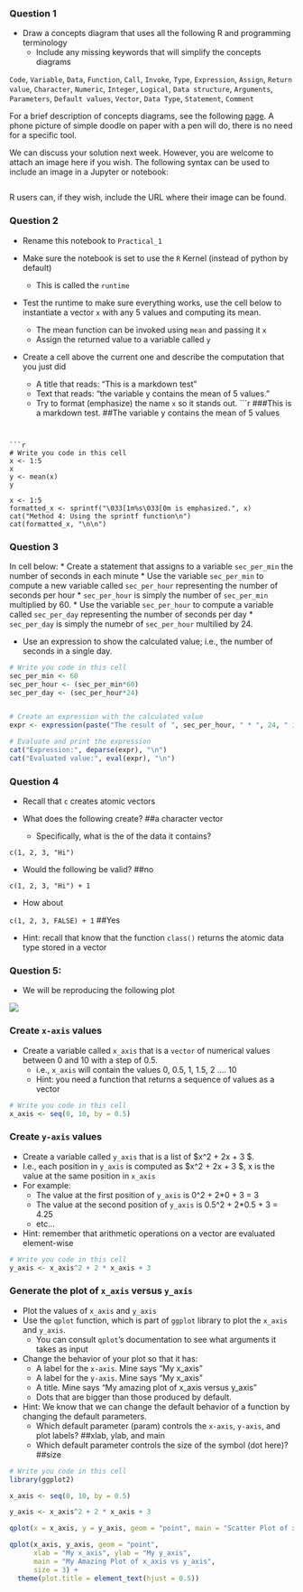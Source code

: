 ### Question 1

*  Draw a concepts diagram that uses all the following R and programming terminology 
   * Include any missing keywords that will simplify the concepts diagrams 


`Code`, `Variable`, `Data`, `Function`, `Call`, `Invoke`, `Type`, `Expression`, `Assign`, `Return value`, `Character`, `Numeric`, `Integer`, `Logical`, `Data structure`, `Arguments`, `Parameters`, `Default values`, `Vector`, `Data Type`, `Statement`, `Comment`

 For a brief description of concepts diagrams, see the following [page](https://www.lucidchart.com/pages/concept-map). A phone picture of simple doodle on paper with a pen will do, there is no need for a specific tool.



We can discuss your solution next week. However, you are welcome to attach an image here if you wish. The following syntax can be used to include an image in a Jupyter or notebook:


```r



```

R users can, if they wish, include the URL where their image can be found.

### Question 2

* Rename this notebook to `Practical_1`

* Make sure the notebook is set to use the `R` Kernel (instead of python by default)
  * This is called the `runtime`

* Test the runtime to make sure everything works, use the cell below to instantiate a vector `x` with any 5 values and computing its mean.
  * The mean function can be invoked using `mean` and passing it `x`
  * Assign the returned value to a variable called `y`

* Create a cell above the current one and describe the computation that you just did
  * A title that reads: "This is a markdown test"
  * Text that reads: "the variable y contains the mean of 5 values."
  * Try to format (emphasize) the name `x` so it stands out.
```r
###This is a markdown test.
##The variable y contains the mean of 5 values


```


```r
# Write you code in this cell
x <- 1:5
x
y <- mean(x)
y

x <- 1:5
formatted_x <- sprintf("\033[1m%s\033[0m is emphasized.", x)
cat("Method 4: Using the sprintf function\n")
cat(formatted_x, "\n\n")
```

### Question 3

In cell below:
* Create a statement that assigns to a variable `sec_per_min` the number of seconds in each minute
* Use the variable `sec_per_min` to compute a new variable called `sec_per_hour` representing the number of seconds per hour
  * `sec_per_hour` is simply the number of `sec_per_min` multiplied by 60.
* Use the variable `sec_per_hour` to compute a variable called `sec_per_day` representing the number of seconds per day
  * `sec_per_day` is simply the numebr of `sec_per_hour` multilied by 24.

* Use an expression to show the calculated value; i.e., the number of seconds in a single day.

```r
# Write you code in this cell
sec_per_min <- 60
sec_per_hour <- (sec_per_min*60)
sec_per_day <- (sec_per_hour*24)


# Create an expression with the calculated value
expr <- expression(paste("The result of ", sec_per_hour, " * ", 24, " is ", sec_per_day))

# Evaluate and print the expression
cat("Expression:", deparse(expr), "\n")
cat("Evaluated value:", eval(expr), "\n")

```

### Question 4

* Recall that `c` creates atomic vectors

* What does the following create? ##a character vector
  * Specifically, what is the of the data it contains?

`c(1, 2, 3, "Hi")` 

* Would the following be valid? ##no

`c(1, 2, 3, "Hi") + 1 `

* How about 

`c(1, 2, 3, FALSE) + 1 ` ##Yes

* Hint: recall that know that the function `class()` returns the atomic data type stored in a vector

### Question 5: 

* We will be reproducing the following plot

![](https://www.dropbox.com/s/c4nf3n96np3i7nm/simple_qplot_example.png?dl=1)



### Create `x-axis` values

* Create a variable called `x_axis` that is a `vector` of numerical values between 0 and 10 with a step of 0.5. 
    * i.e., `x_axis` will contain the values 0, 0.5, 1, 1.5, 2 .... 10
    * Hint: you need a function that returns a sequence of values as a vector

```r
# Write you code in this cell
x_axis <- seq(0, 10, by = 0.5)

```

### Create `y-axis` values

* Create a variable called `y_axis` that is a list of $x^2 + 2x + 3 $. 
* I.e., each position in `y_axis` is computed as $x^2 + 2x + 3 $, x is the value at the same position in `x_axis`
* For example: 
  * The value at the first position of `y_axis` is 0^2 + 2*0 + 3 = 3
  * The value at the second position of `y_axis` is 0.5^2 + 2*0.5 + 3 = 4.25
  * etc...
* Hint: remember that arithmetic operations on a vector are evaluated element-wise

```r
# Write you code in this cell
y_axis <- x_axis^2 + 2 * x_axis + 3

```

### Generate the plot of `x_axis` versus `y_axis`

* Plot the values of `x_axis` and `y_axis`
* Use the `qplot` function, which is part of `ggplot` library to plot the `x_axis` and `y_axis`.
    * You can consult `qplot`'s documentation to see what arguments it takes as input
 
* Change the behavior of your plot so that it has:
  * A label for the `x-axis`. Mine says "My  x_axis"
  * A label for the `y-axis`. Mine says "My  x_axis"
  * A title. Mine says "My amazing plot of x_axis versus y_axis"  
  * Dots that are bigger than those produced by default.
 
* Hint: We know that we can change the default behavior of a function by changing the default parameters.
  * Which default parameter (param) controls the `x-axis`, `y-axis`, and plot labels? ##xlab, ylab, and main
  * Which default parameter controls the size of the symbol (dot here)? ##size

```r
# Write you code in this cell
library(ggplot2)

x_axis <- seq(0, 10, by = 0.5)

y_axis <- x_axis^2 + 2 * x_axis + 3

qplot(x = x_axis, y = y_axis, geom = "point", main = "Scatter Plot of x_axis and y_axis")

qplot(x_axis, y_axis, geom = "point", 
      xlab = "My x_axis", ylab = "My y_axis",
      main = "My Amazing Plot of x_axis vs y_axis",
      size = 3) +
  theme(plot.title = element_text(hjust = 0.5))
```

